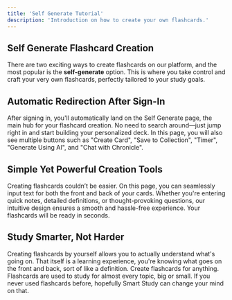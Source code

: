 ```yaml
---
title: 'Self Generate Tutorial'
description: 'Introduction on how to create your own flashcards.'
---
```


## Self Generate Flashcard Creation
There are two exciting ways to create flashcards on our platform, and the most popular is the **self-generate** option. 
This is where you take control and craft your very own flashcards, perfectly tailored to your study goals.

## Automatic Redirection After Sign-In
After signing in, you'll automatically land on the Self Generate page, the main hub for your flashcard creation. 
No need to search around—just jump right in and start building your personalized deck. In this page, you will also
see multiple buttons such as "Create Card", "Save to Collection", "Timer", "Generate Using AI", and "Chat with Chronicle".

## Simple Yet Powerful Creation Tools
Creating flashcards couldn’t be easier. On this page, you can seamlessly input text for both the front and back 
of your cards. Whether you're entering quick notes, detailed definitions, or thought-provoking questions, 
our intuitive design ensures a smooth and hassle-free experience. Your flashcards will be ready in seconds.

## Study Smarter, Not Harder
Creating flashcards by yourself allows you to actually understand what's going on. That itself is a learning experience,
you're knowing what goes on the front and back, sort of like a definition. Create flashcards for anything. Flashcards are
used to study for almost every topic, big or small. If you never used flashcards before, hopefully Smart Study can change
your mind on that. 